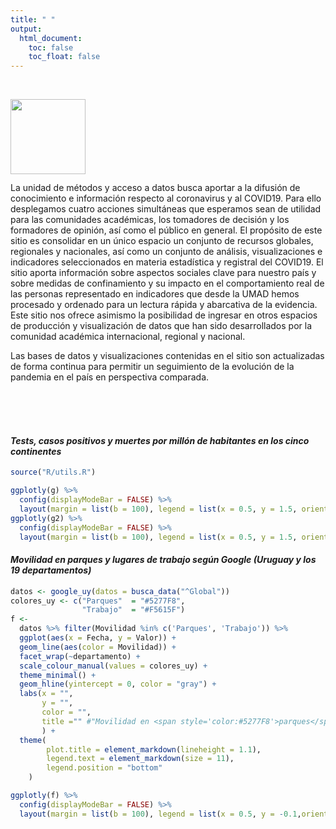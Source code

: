 ```yaml
---
title: " "
output:
  html_document:
    toc: false
    toc_float: false
---
```


<br />

<img src='img/init.png' align="left" height="120"/>        
   
<br />
    <br />
        <br />
            <br />
                <br />
                    <br />
                        <br />


La unidad de métodos y acceso a datos busca aportar a la difusión de conocimiento e información respecto al coronavirus y al COVID19. Para ello desplegamos cuatro acciones simultáneas que esperamos sean de utilidad para las comunidades académicas, los tomadores de decisión y los formadores de opinión, así como el público en general. El propósito de este sitio es consolidar en un único espacio un conjunto de recursos globales, regionales y nacionales, así como un conjunto de análisis, visualizaciones e indicadores seleccionados en materia estadística y registral del COVID19. El sitio aporta información sobre  aspectos sociales clave para nuestro país y sobre medidas de confinamiento y su impacto en el comportamiento real de las personas representado en indicadores que desde la UMAD hemos procesado y ordenado para un lectura rápida y abarcativa de la evidencia. Este sitio nos ofrece asimismo la posibilidad de ingresar en otros espacios de producción y visualización de datos que han sido desarrollados por la comunidad académica internacional, regional y nacional.

Las bases de datos y visualizaciones contenidas en el sitio son actualizadas de forma continua para permitir un seguimiento de la evolución de la pandemia en el país en perspectiva comparada. 

        

<br />
    <br />
        <br />

#### _Tests, casos positivos y muertes por millón de habitantes en los cinco continentes_

```r
source("R/utils.R")
```

```r
ggplotly(g) %>% 
  config(displayModeBar = FALSE) %>% 
  layout(margin = list(b = 100), legend = list(x = 0.5, y = 1.5, orientation = "h", xanchor = "center" ))
ggplotly(g2) %>% 
  config(displayModeBar = FALSE) %>% 
  layout(margin = list(b = 100), legend = list(x = 0.5, y = 1.5, orientation = "h", xanchor = "center" ))
```


#### _Movilidad en parques y lugares de trabajo según Google (Uruguay y los 19 departamentos)_

```r
datos <- google_uy(datos = busca_data("^Global"))
colores_uy <- c("Parques"  = "#5277F8", 
                "Trabajo"  = "#F5615F")
f <- 
  datos %>% filter(Movilidad %in% c('Parques', 'Trabajo')) %>% 
  ggplot(aes(x = Fecha, y = Valor)) + 
  geom_line(aes(color = Movilidad)) +
  facet_wrap(~departamento) +
  scale_colour_manual(values = colores_uy) +
  theme_minimal() +
  geom_hline(yintercept = 0, color = "gray") +
  labs(x = "", 
       y = "", 
       color = "",
       title ="" #"Movilidad en <span style='color:#5277F8'>parques</span> y <span style='color:#F5615F'>lugares de trabajo</span> seg\u00fan Google (Uruguay y los 19 departamentos)"
       ) +
  theme(
        plot.title = element_markdown(lineheight = 1.1),
        legend.text = element_markdown(size = 11),
        legend.position = "bottom"
    )

ggplotly(f) %>% 
  config(displayModeBar = FALSE) %>%
  layout(margin = list(b = 100), legend = list(x = 0.5, y = -0.1,orientation = "h", xanchor = "center" ))

```



